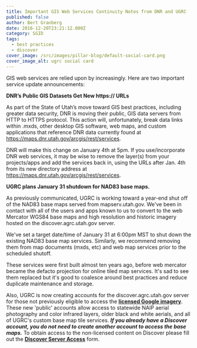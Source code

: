 ```yaml
---
title: Important GIS Web Services Continuity Notes from DNR and UGRC
published: false
author: Bert Granberg
date: 2016-12-20T23:21:12.000Z
category: SGID
tags:
  - best practices
  - discover
cover_image: /src/images/pillar-blog/default-social-card.png
cover_image_alt: ugrc social card
---
```



GIS web services are relied upon by increasingly. Here are two important service update announcements:

**DNR’s Public GIS Datasets Get New https:// URLs**

As part of the State of Utah’s move toward GIS best practices, including greater data security, DNR is moving their public, GIS data servers from HTTP to HTTPS protocol. This action will, unfortunately, break data links within .mxds, other desktop GIS software, web maps, and custom applications that reference DNR data currently found at https://maps.dnr.utah.gov/arcgis/rest/services.

DNR will make this change on January 4th at 5pm. If you use/incorporate DNR web services, it may be wise to remove the layer(s) from your projects/apps and add the services back in, using the URLs after Jan. 4th from its new directory address at https://maps.dnr.utah.gov/arcgis/rest/services.

**UGRC plans January 31 shutdown for NAD83 base maps.**

As previously communicated, UGRC is working toward a year-end shut off of the NAD83 base maps served from mapserv.utah.gov. We've been in contact with all of the users and apps known to us to convert to the web Mercator WGS84 base maps and high resolution and historic imagery hosted on the discover.agrc.utah.gov server.

We've set a target date/time of January 31 at 6:00pm MST to shut down the existing NAD83 base map services. Similarly, we recommend removing them from map documents (mxds, etc) and web map services prior to the scheduled shutoff.

These services were first built almost ten years ago, before web mercator became the defacto projection for online tiled map services. It's sad to see them replaced but it's good to coalesce around best practices and reduce duplicate maintenance and storage.

Also, UGRC is now creating accounts for the discover.agrc.utah.gov server for those not previously eligible to access the **[licensed Google imagery](/documentation/discover/licensed-imagery)**. These new 'public' accounts allow access to statewide NAIP aerial photography and color infrared layers, older black and white aerials, and all of UGRC's custom base map tile services. **_If you already have a Discover account, you do not need to create another account to access the base maps._** To obtain access to the non-licensed content on Discover please fill out the **[Discover Server Access](https://docs.google.com/a/utah.gov/forms/d/e/1FAIpQLScvASb37-R9WeFHNUsbIYEcVzQ_ceT__G4PZUaCx_xZxTuEpA/viewform)** form.

<Contacts subject={frontmatter.title} contactKey="change_manager" />
